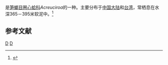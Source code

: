 {{noteTA
|T=zh-cn:短喙蓑衣蛤; zh-tw:鳥嘴圈心蛤;
|1=zh-cn:短喙蓑衣蛤; zh-tw:鳥嘴圈心蛤;
}}
{{Speciesbox
| genus = Acreuciroa
| species = rostrata
| authority = ([[约翰尼斯·提艾利|Thiele]] et Jackel, 1931)
}}
{{地区用词4|start=学名：''{{lang|la|Acreuciroa rostrata}}''|cn=短喙蓑衣蛤|tw=鳥嘴圈心蛤|as=称}}是[[笋螂目|笋螂目]][[圈心蛤科|圈心蛤科]]''Acreuciroa''的一种。主要分布于[[中国大陆|中国大陆]]和[[台湾|台湾]]，常栖息在水深365－395米软泥中。<ref>{{cite web|url=http://shell.sinica.edu.tw/chinese/shellbase_detail.php?science_no=2837|title=国际贝库：短喙蓑衣蛤|publisher=台湾贝类资料库|accessdate=2009-08-11|archive-date=2016-03-04|archive-url=https://web.archive.org/web/20160304113353/http://shell.sinica.edu.tw/chinese/shellbase_detail.php?science_no=2837|dead-url=no}}</ref>

== 参考文献 ==
{{reflist}}

{{taxonbar}}

[[Category:1931年描述的动物|D]]
[[Category:圈心蛤科|D]]